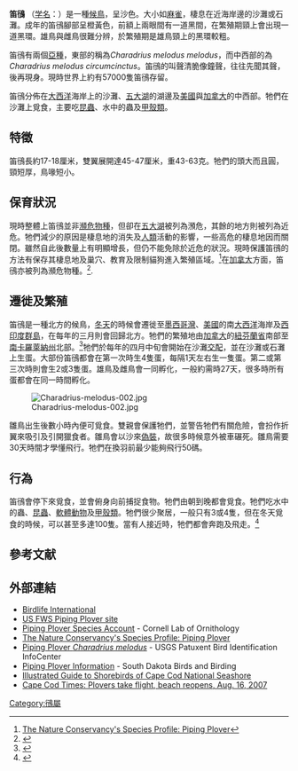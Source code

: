 {{Speciesbox
| name = 笛鴴
| status = NT
| status_system = IUCN3.1 
| status_ref = <ref name=IUCN>{{IUCN|version=2016.3|assessors=BirdLife International|year=2016|id=22693811|title=Charadrius melodus|downloaded=2018-7-17}}</ref>
| image = Charadrius-melodus-004.jpg
| image_width = 250px
| genus = Charadrius
| species = melodus
| authority = ([[George_Ord|Ord]], 1824)
| subdivision_ranks = [[亞種|亞種]]
| subdivision =
* ''C. m. melodus''
* ''C. m. circumcinctus''
}}
'''笛鴴''' （[[学名|学名]]：''{{lang|la|Charadrius melodus}}''）是一種[[候鳥|候鳥]]，呈沙色。大小如[[麻雀|麻雀]]，棲息在近海岸邊的沙灘或石灘。成年的笛鴴腳部呈橙黃色，前額上兩眼間有一道黑間，在繁殖期頸上會出現一道黑環。雄鳥與雌鳥很難分辨，於繁殖期是雄鳥頸上的黑環較粗。

笛鴴有兩個[[亞種|亞種]]，東部的稱為''Charadrius melodus melodus''，而中西部的為''Charadrius melodus circumcinctus''。笛鴴的叫聲清脆像鐘聲，往往先聞其聲，後再現身。現時世界上約有57000隻笛鴴存留。

笛鴴分佈在[[大西洋|大西洋]]海岸上的沙灘、[[五大湖|五大湖]]的湖邊及[[美國|美國]]與[[加拿大|加拿大]]的中西部。牠們在沙灘上覓食，主要吃[[昆蟲|昆蟲]]、水中的蟲及[[甲殼類|甲殼類]]。

== 特徵 ==
笛鴴長約17-18厘米，雙翼展開達45-47厘米，重43-63克。牠們的頭大而且圓，頸短厚，鳥喙短小。

== 保育狀況 ==
現時整體上笛鴴並非[[瀕危物種|瀕危物種]]，但卻在[[五大湖|五大湖]]被列為澦危，其餘的地方則被列為近危。牠們減少的原因是棲息地的消失及[[人類|人類]]活動的影響，一些高危的棲息地因而關閉。雖然自此後數量上有明顯增長，但仍不能免除於近危的狀況。現時保護笛鴴的方法有保存其棲息地及巢穴、教育及限制貓狗進入繁殖區域。<ref>[http://www.nature.org/animals/birds/animals/plover.html The Nature Conservancy's Species Profile: Piping Plover]</ref>在[[加拿大|加拿大]]方面，笛鴴亦被列為瀕危物種。<ref>{{cite web|title=Species at Risk - Piping Plover melodus subspecies|publisher=Environment Canada|date=2006-05-08|url=http://www.speciesatrisk.gc.ca/search/speciesDetails_e.cfm?SpeciesID=687|accessdate=|deadurl=yes|archiveurl=https://web.archive.org/web/20050803075318/http://www.speciesatrisk.gc.ca/search/speciesDetails_e.cfm?speciesID=687|archivedate=2005-08-03}}</ref>.

== 遷徙及繁殖 ==
笛鴴是一種北方的候鳥，[[冬天|冬天]]的時候會遷徙至[[墨西哥灣|墨西哥灣]]、[[美國|美國]]的南[[大西洋|大西洋]]海岸及[[西印度群島|西印度群島]]，在每年的三月則會回歸北方。牠們的繁殖地由[[加拿大|加拿大]]的[[紐芬蘭省|紐芬蘭省]]南部至[[南卡羅萊納州|南卡羅萊納州]]北部。<ref>{{Cite web|title=Fish and Wildlife Service Piping Plover|url=http://www.fws.gov/northeast/pipingplover/recplan/status.html}}</ref>牠們於每年的四月中旬會開始在沙灘[[交配|交配]]，並在沙灘或石灘上生蛋。大部份笛鴴都會在第一次時生4隻蛋，每隔1天左右生一隻蛋。第二或第三次時則會生2或3隻蛋。雄鳥及雌鳥會一同孵化，一般約需時27天，很多時所有蛋都會在同一時間孵化。

[[File:Charadrius-melodus-002.jpg|thumbnail]]

雛鳥出生後數小時內便可覓食。雙親會保護牠們，並警告牠們有關危險，會扮作折翼來吸引及引開獵食者。雛鳥會以沙來[[偽裝|偽裝]]，故很多時候意外被車碾死。雛鳥需要30天時間才學懂飛行。牠們在換羽前最少能夠飛行50碼。

== 行為 ==
笛鴴會停下來覓食，並會俯身向前捕捉食物。牠們由朝到晚都會覓食。牠們吃水中的蟲、[[昆蟲|昆蟲]]、[[軟體動物|軟體動物]]及[[甲殼類|甲殼類]]。牠們很少聚居，一般只有3或4隻，但在冬天覓食的時候，可以甚至多達100隻。當有人接近時，牠們都會奔跑及飛走。<ref>{{Cite book en|title=The Shorebird Guide|year=2006|author=O'Brien, Michael, Richard Crossley, and Kenvin Karlson|publisher=Houghton Mifflin Company|location=New York}}</ref>

== 參考文献 ==
{{reflist}}

== 外部連結 ==
{{Commons|Charadrius melodus}}
{{wikispecies|Charadrius melodus}}
* [http://www.iucnredlist.org/search/details.php/4537/summ Birdlife International]
* [http://plover.fws.gov/ US FWS Piping Plover site]
* [http://www.birds.cornell.edu/AllAboutBirds/BirdGuide/Piping_Plover.html Piping Plover Species Account] - Cornell Lab of Ornithology
* [http://www.nature.org/animals/birds/animals/plover.html The Nature Conservancy's Species Profile: Piping Plover]
* [http://www.mbr-pwrc.usgs.gov/id/framlst/i2770id.html Piping Plover ''Charadrius melodus''] - USGS Patuxent Bird Identification InfoCenter
* [http://www.sdakotabirds.com/species/piping_plover_info.htm Piping Plover Information] - South Dakota Birds and Birding
* [http://www.nps.gov/archive/caco/resources/shorebirdguide.pdf Illustrated Guide to Shorebirds of Cape Cod National Seashore]
* [https://web.archive.org/web/20130722173954/http://www.capecodonline.com/apps/pbcs.dll/article?AID=%2F20070816%2FNEWS%2F708160325%2F-1%2FARCHIVE Cape Cod Times: Plovers take flight, beach reopens, Aug. 16, 2007]
{{Taxonbar|from=Q1351070}}

[[Category:鴴屬|Category:鴴屬]]